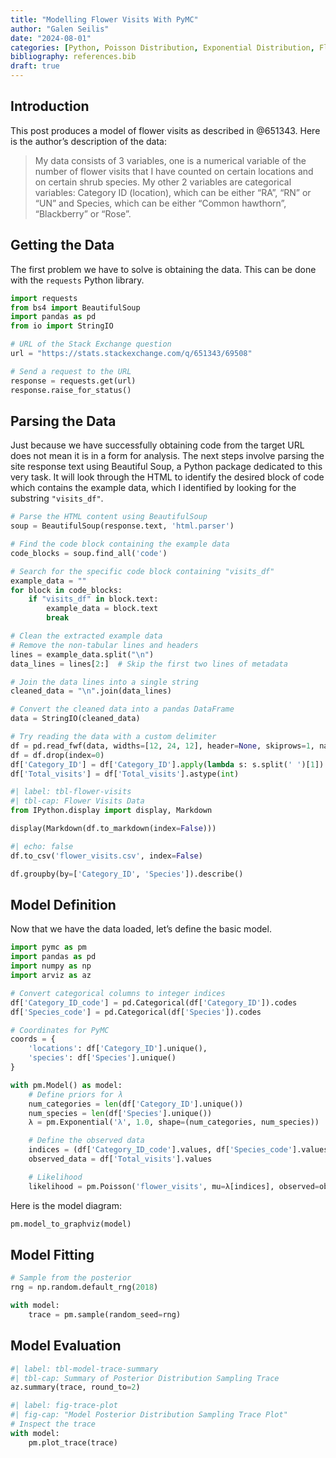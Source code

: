 ```yaml
---
title: "Modelling Flower Visits With PyMC"
author: "Galen Seilis"
date: "2024-08-01"
categories: [Python, Poisson Distribution, Exponential Distribution, Flowers, PyMC, Bayesian Inference, Bayesian Modelling, Bayesian Statistics]
bibliography: references.bib
draft: true
---
```


## Introduction

This post produces a model of flower visits as described in @651343. Here is the author's description of the data:

> My data consists of 3 variables, one is a numerical variable of the number of flower visits that I have counted on certain locations and on certain shrub species. My other 2 variables are categorical variables: Category ID (location), which can be either "RA", "RN" or "UN" and Species, which can be either "Common hawthorn", "Blackberry" or "Rose".

## Getting the Data

The first problem we have to solve is obtaining the data. This can be done with the `requests` Python library.

```python
import requests
from bs4 import BeautifulSoup
import pandas as pd
from io import StringIO

# URL of the Stack Exchange question
url = "https://stats.stackexchange.com/q/651343/69508"

# Send a request to the URL
response = requests.get(url)
response.raise_for_status()
```

## Parsing the Data

Just because we have successfully obtaining code from the target URL does not mean it is in a form for analysis. The next steps involve parsing the site response text using Beautiful Soup, a Python package dedicated to this very task. It will look through the HTML to identify the desired block of code which contains the example data, which I identified by looking for the substring `"visits_df"`. 

```python
# Parse the HTML content using BeautifulSoup
soup = BeautifulSoup(response.text, 'html.parser')

# Find the code block containing the example data
code_blocks = soup.find_all('code')

# Search for the specific code block containing "visits_df"
example_data = ""
for block in code_blocks:
    if "visits_df" in block.text:
        example_data = block.text
        break

# Clean the extracted example data
# Remove the non-tabular lines and headers
lines = example_data.split("\n")
data_lines = lines[2:]  # Skip the first two lines of metadata

# Join the data lines into a single string
cleaned_data = "\n".join(data_lines)

# Convert the cleaned data into a pandas DataFrame
data = StringIO(cleaned_data)

# Try reading the data with a custom delimiter
df = pd.read_fwf(data, widths=[12, 24, 12], header=None, skiprows=1, names=['Category_ID', 'Species', 'Total_visits'])
df = df.drop(index=0)
df['Category_ID'] = df['Category_ID'].apply(lambda s: s.split(' ')[1])
df['Total_visits'] = df['Total_visits'].astype(int)
```

```python
#| label: tbl-flower-visits
#| tbl-cap: Flower Visits Data
from IPython.display import display, Markdown

display(Markdown(df.to_markdown(index=False)))
```

```python
#| echo: false
df.to_csv('flower_visits.csv', index=False)
```

```python
df.groupby(by=['Category_ID', 'Species']).describe()
```

## Model Definition

Now that we have the data loaded, let's define the basic model.


```python
import pymc as pm
import pandas as pd
import numpy as np
import arviz as az

# Convert categorical columns to integer indices
df['Category_ID_code'] = pd.Categorical(df['Category_ID']).codes
df['Species_code'] = pd.Categorical(df['Species']).codes

# Coordinates for PyMC
coords = {
    'locations': df['Category_ID'].unique(),
    'species': df['Species'].unique()
}

with pm.Model() as model:
    # Define priors for λ
    num_categories = len(df['Category_ID'].unique())
    num_species = len(df['Species'].unique())
    λ = pm.Exponential('λ', 1.0, shape=(num_categories, num_species))

    # Define the observed data
    indices = (df['Category_ID_code'].values, df['Species_code'].values)
    observed_data = df['Total_visits'].values

    # Likelihood
    likelihood = pm.Poisson('flower_visits', mu=λ[indices], observed=observed_data)
```

Here is the model diagram:

```python
pm.model_to_graphviz(model)
```

## Model Fitting

```python
# Sample from the posterior
rng = np.random.default_rng(2018)

with model:
    trace = pm.sample(random_seed=rng)
```

## Model Evaluation

```python
#| label: tbl-model-trace-summary
#| tbl-cap: Summary of Posterior Distribution Sampling Trace
az.summary(trace, round_to=2)
```

```python
#| label: fig-trace-plot
#| fig-cap: "Model Posterior Distribution Sampling Trace Plot"
# Inspect the trace
with model:
    pm.plot_trace(trace)
```
